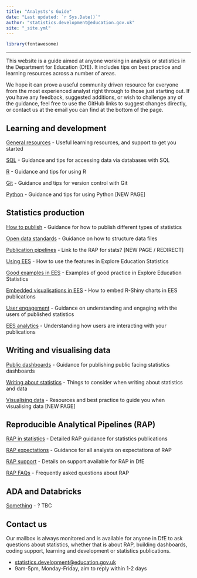 ```yaml
---
title: "Analysts's Guide"
date: "Last updated: `r Sys.Date()`"
author: "statistics.development@education.gov.uk"
site: "_site.yml"
---
```


```r
library(fontawesome)

```

---

This website is a guide aimed at anyone working in analysis or statistics in the Department for Education (DfE). It includes tips on best practice and learning resources across a number of areas.

We hope it can prove a useful community driven resource for everyone from the most experienced analyst right through to those just starting out. If you have any feedback, suggested additions, or wish to challenge any of the guidance, feel free to use the GitHub links to suggest changes directly, or contact us at the email you can find at the bottom of the page.


## Learning and development

[General resources](learning-development/learning-support.html)
- Useful learning resources, and support to get you started

[SQL](learning-development/sql.html)
- Guidance and tips for accessing data via databases with SQL

[R](learning-development/r.html)
- Guidance and tips for using R

[Git](learning-development/git.html)
- Guidance and tips for version control with Git

[Python](learning-development/python.html)
- Guidance and tips for using Python [NEW PAGE]


## Statistics production

[How to publish](statistics-production/pub.html)
- Guidance for how to publish different types of statistics

[Open data standards](statistics-production/ud.html)
- Guidance on how to structure data files

[Publication pipelines](statistics-production/stats_rap_redirect.html)
- Link to the RAP for stats? [NEW PAGE / REDIRECT]

[Using EES](statistics-production/ees.html)
- How to use the features in Explore Education Statistics

[Good examples in EES](statistics-production/examples.html)
- Examples of good practice in Explore Education Statistics

[Embedded visualisations in EES](statistics-production/embedded-charts.html)
- How to embed R-Shiny charts in EES publications

[User engagement](statistics-production/user-eng.html)
- Guidance on understanding and engaging with the users of published statistics

[EES analytics](statistics-production/user_analytics.html)
- Understanding how users are interacting with your publications

## Writing and visualising data

[Public dashboards](writing-visualising/dashboards.html)
- Guidance for publishing public facing statistics dashboards

[Writing about statistics](writing-visualising/cd.html)
- Things to consider when writing about statistics and data

[Visualising data](writing-visualising/visualising.html)
- Resources and best practice to guide you when visualising data [NEW PAGE]

## Reproducible Analytical Pipelines (RAP)

[RAP in statistics](RAP/rap-statistics.html)
- Detailed RAP guidance for statistics publications

[RAP expectations](RAP/rap-expectations.html)
- Guidance for all analysts on expectations of RAP

[RAP support](RAP/rap-managers.html)
- Details on support available for RAP in DfE

[RAP FAQs](RAP/rap-faq.html)
- Frequently asked questions about RAP

## ADA and Databricks

[Something]()
- ? TBC

## Contact us

Our mailbox is always monitored and is available for anyone in DfE to ask questions about statistics, whether that is about RAP, building dashboards, coding support, learning and development or statistics publications.

- [statistics.development@education.gov.uk](mailto:statistics.development@education.gov.uk)
- 9am-5pm, Monday-Friday, aim to reply within 1-2 days